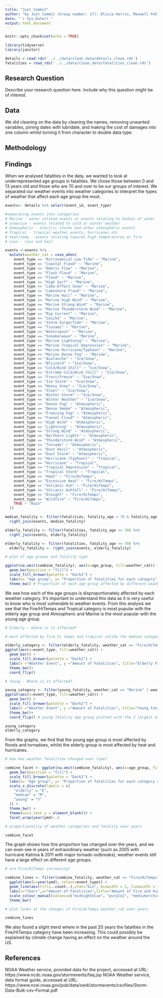 ```yaml
---
title: "Just Commit"
author: "by Just Commit (Group number: 17): Olivia Harris, Maxwell Pohlmann, Sarah Stewart, Helen Miller, Andrew Morris, & Adam Laycock"
date: "`r Sys.Date()`"
output: html_document
---
```


```r
knitr::opts_chunk$set(echo = TRUE)
```


```r
library(tidyverse)
library(janitor)
```


```r
details = read_rds('../../data/clean_data/details_clean.rds')
fatalities = read_rds('../../data/clean_data/fatalities_clean.rds')
```


## Research Question

Describe your research question here. Include why this question might be of interest. 

## Data

We did cleaning on the data by cleaning the names, removing unwanted variables, joining dates with lubridate, and making the cost of damages into one column whilst turning it from character to double data type.


## Methodology

 

## Findings

When we analysed fatalities in the data, we wanted to look at underrepresented age groups in fatalities. We chose those between 0 and 13 years old and those who are 70 and over to be our groups of interest. We separated our weather events into weather categories to interpret the types of weather that affect each age group the most.

```r

events<- details %>% select(event_id, event_type)

#seperating events into categories
# Marine - water related events or events relating to bodies of water
# snow/ice - events related to cold or winter weather
# Atmospheric - electric storms and other atmospheric events
# Tropical - tropical weather events, hurricanes etc
# heat/temp - events relating towards high temperatures or fire
# rain - rain and hail

events <-events %>% 
  mutate(weather_cat = case_when(
    event_type == "Astronomical Low Tide" ~ "Marine",
    event_type == "Coastal Flood" ~ "Marine",
    event_type == "Debris Flow" ~ "Marine",
    event_type == "Flash Flood" ~ "Marine",
    event_type == "Flood" ~ "Marine",
    event_type == "High Surf" ~ "Marine",
    event_type == "Lake-Effect Snow" ~ "Marine",
    event_type == "Lakeshore Flood" ~ "Marine",
    event_type == "Marine Hail" ~ "Marine",
    event_type == "Marine High Wind" ~ "Marine",
    event_type == "Marine Strong Wind" ~ "Marine",
    event_type == "Marine Thunderstorm Wind" ~ "Marine",
    event_type == "Rip Current" ~ "Marine",
    event_type == "Seiche" ~ "Marine",
    event_type == "Storm Surge/Tide" ~ "Marine",
    event_type == "Tsunami" ~ "Marine",
    event_type == "Waterspout" ~ "Marine",
    event_type == "Sneakerwave" ~ "Marine",
    event_type == "Marine Lightning" ~ "Marine",
    event_type == "Marine Tropical Depression" ~ "Marine",
    event_type == "Marine Hurricane/Typhoon" ~ "Marine",
    event_type == "Marine Dense Fog" ~ "Marine",
    event_type == "Avalanche" ~ "Ice/Snow",
    event_type == "Blizzard" ~ "Ice/Snow",
    event_type == "Cold/Wind Chill" ~ "Ice/Snow",
    event_type == "Extreme Cold/Wind Chill" ~ "Ice/Snow",
    event_type == "Frost/Freeze" ~ "Ice/Snow",
    event_type == "Ice Storm" ~ "Ice/Snow",
    event_type == "Heavy Snow" ~ "Ice/Snow",
    event_type == "Sleet" ~ "Ice/Snow",
    event_type == "Winter Storm" ~ "Ice/Snow",
    event_type == "Winter Weather" ~ "Ice/Snow",
    event_type == "Dense Fog" ~ "Atmospheric",
    event_type == "Dense Smoke" ~ "Atmospheric",
    event_type == "Freezing Fog" ~ "Atmospheric",
    event_type == "Funnel Cloud" ~ "Atmospheric",
    event_type == "High Wind" ~ "Atmospheric",
    event_type == "Lightning" ~ "Atmospheric",
    event_type == "Strong Wind" ~ "Atmospheric",
    event_type == "Northern Lights" ~ "Atmospheric",
    event_type == "Thunderstorm Wind" ~ "Atmospheric",
    event_type == "Tornado" ~ "Atmospheric",
    event_type == "Dust Devil" ~ "Atmospheric",
    event_type == "Dust Storm" ~ "Atmospheric",
    event_type == "Hurricane (Typhoon)" ~ "Tropical",
    event_type == "Hurricane" ~ "Tropical",
    event_type == "Tropical Depression" ~ "Tropical",
    event_type == "Tropical Storm" ~ "Tropical",
    event_type == "Heat" ~ "Fire/HiTemps",
    event_type == "Excessive Heat" ~ "Fire/HiTemps",
    event_type == "Volcanic Ash" ~ "Fire/HiTemps",
    event_type == "Volcanic Ashfall" ~ "Fire/HiTemps",
    event_type == "Drought" ~ "Fire/HiTemps",
    event_type == "Wildfire" ~ "Fire/HiTemps",
    TRUE ~ "Rain"
  ))


```

```r

median_fatality <- filter(fatalities, fatality_age < 70 & fatality_age > 13)%>%
  right_join(events, median_fatality)

elderly_fatality <- filter(fatalities, fatality_age >= 70) %>%
  right_join(events, elderly_fatality)

elderly_fatality <- filter(fatalities, fatality_age >= 70) %>% 
  elderly_fatality <- right_join(events, elderly_fatality)

```

```r

# plot of age groups and fatality type

ggplot(na.omit(combine_fatality), aes(x=age_group, fill=weather_cat)) +
  geom_bar(position = "fill") +
  scale_fill_brewer(palette = "Dark2") +
  labs(x= "Age group", y= "Proportion of fatalities for each category", fill= "Weather Categories", title = "Proportion of Each Age Group Affected by Each Weather Category") +
  theme_bw() # Proportion of each age group affected by different weather categories labelled above

```

We see how each of the age groups is disproportionately affected by each weather category. It's important to understand this data as it is very useful to know who is most vulnerable to weather events. From this analysis we see that the Fire/HiTemps and Tropical category is most popular with the elderly age group and Atmospheric and Marine is the most popular with the young age group.


```r

# Elderly - where is it affected?

# most affected by fire hi temps and tropical unlike the median category

elderly_category <- filter(elderly_fatality, weather_cat == "Fire/HiTemps" | weather_cat == "Tropical") %>%
ggplot(aes(x=event_type, fill=weather_cat)) +
  geom_bar() +
  scale_fill_brewer(palette = "Dark2") +
  labs(x ="Weather Event", y ="Amount of Fatalities", title="Elderly Fatalities by Most Popular Weather Categories", fill="Weather Category") +
  theme_bw()+
  coord_flip() 

# Young - Where is it affected?

young_category <- filter(young_fatality, weather_cat == "Marine" | weather_cat == "Atmospheric") %>%
ggplot(aes(x=event_type, fill=weather_cat)) +
  geom_bar() +
  scale_fill_brewer(palette = "Dark2") +
  labs(x ="Weather Event", y ="Amount of Fatalities", title="Young Fatalities by Most Popular Weather Categories", fill="Weather Category") +
  theme_bw()+
  coord_flip() # young fatality age group plotted with the 2 largest disproportionate causes of fatalities

young_category
elderly_category

```

From the graphs, we find that the young age group is most affected by floods and tornadoes, whilst the elderly group is most affected by heat and hurricanes.

```r

# How has weather fatalities changed over time?

combine_facet <- ggplot(na.omit(combine_fatality), aes(x=age_group, fill=weather_cat)) +
  geom_bar(position = "fill") +
  scale_fill_brewer(palette = "Dark2") +
  labs(x= "Age group", y= "Proportion of fatalities for each category over time", fill= "Weather Categories", title = "Proportion of Each Age Group Affected by Each Weather Category") +
  scale_x_discrete(labels = c(
    "elderly" = "E",
    "median" = "M",
    "young" = "Y"
  )) +
  theme_bw() +
  theme(axis.text.y = element_blank()) +
  facet_wrap(year(ymd)~.) 

# proportionality of weather categories and fatality over years

combine_facet

```

The graph shows how this proportion has changed over the years, and we can even see in years of extraordinary weather (such as 2005 with hurricane Katrina & 2011 with major tornado outbreaks), weather events still have a large effect on different age groups.  

```r

# are Fire/HiTemps increasing?

combine_lines <- filter(combine_fatality, weather_cat == "Fire/HiTemps") %>%
  ggplot(aes(x=year(ymd), colour=event_type)) +
  geom_line(aes(fill=..count..),stat="bin", binwidth = 1, linewidth = 1) +
  labs(x="Years",y="Amount of Fatalities",title="Amount of Fire and High Temperature Fatalities Over Time",colour="Event Types") +
  scale_colour_manual(values=c("midnightblue", "purple2", "mediumorchid2")) +
  theme_bw() 

# plot looks at the changes of Fire/HiTemps weather_cat over years

combine_lines

```

We also found a slight trend where in the past 20 years the fatalities in the Fire/HiTemps category have been increasing. This could possibly be explained by climate change having an effect on the weather around the US.


## References

NOAA Weather service, provided data for the project, accessed at URL: https://www.ncdc.noaa.gov/stormevents/faq.jsp
NOAA Weather service, data format guide, accessed at URL: https://www.ncei.noaa.gov/pub/data/swdi/stormevents/csvfiles/Storm-Data-Bulk-csv-Format.pdf



